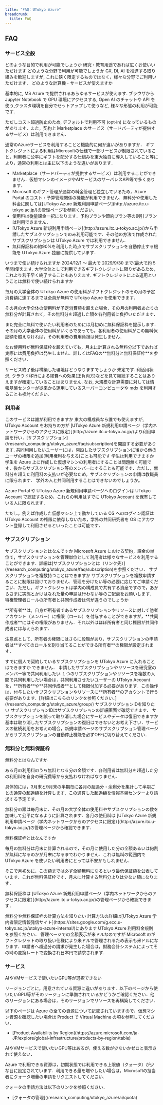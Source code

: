 ```yaml
---
title: "FAQ：UTokyo Azure"
breadcrumb:
  title: FAQ
---
```



## FAQ

### サービス全般

<HelpItem lang="ja" type="details">
  <Fragment slot="problem">どのような目的で利用が可能でしょうか</Fragment>
  <Fragment slot="solution">研究・教育用途であれば広くお使いいただけます</Fragment>
</HelpItem>

<HelpItem lang="ja" type="details">
  <Fragment slot="problem">どのような分野で利用が可能でしょうか</Fragment>
  <Fragment slot="solution">GX, DI, AI を推進する取り組みを歓迎しますが, これに狭く限定するものではなく，様々な分野でご利用いただけます．</Fragment>
</HelpItem>

<HelpItem lang="ja" type="details">
  <Fragment slot="problem">どのような計算機・サービスが使えますか</Fragment>
  <Fragment slot="solution"><p>基本的に, MS Azure で提供されるあらゆるサービスが使えます. ブラウザから Jupyter Notebook で GPU 環境にアクセスする, Open AI のチャットや API を使う,クラスタ環境を自分でセットアップして使うなど, 様々な形態の利用が可能です.</p><p> ただしコスト超過防止のため, デフォルトで利用不可 (opt‑in) になっているものがあります．また，契約上 Marketplace のサービス（サードパーティが提供するサービス）は利用できません．</p></Fragment>
</HelpItem>

<HelpItem lang="ja" type="details">
  <Fragment slot="problem">通常のAzureサービスを利用することと機能的に何か違いがありますか．</Fragment>
  <Fragment slot="solution">ギフトクレジットによる利用はMicrosoftの仕様で一部サービスが制限されていること，利用者に公平にギフトを配分する仕組みを東大独自に導入していること等により，通常の利用とは主に以下のような違いがあります．<p><ul><li>Marketplace（サードパーティが提供するサービス）は利用することができません．仮想マシンのイメージやAIサービスのサーバレスAPI等で多くあります．</li><li>Microsoft のギフト管理が通常の料金管理と独立しているため，Azure Portal のコスト・予算管理関係の機能が利用できません．無料分や使用した料金に関しては[UTokyo Azure 新規利用申請ページ](http://azure.itc.u-tokyo.ac.jp/)の管理ページを参照ください．</li><li>使用料は従量課金一択になります．予約プランや節約プラン等の割引プランは利用できません．</li><li>[UTokyo Azure 新規利用申請ページ](http://azure.itc.u-tokyo.ac.jp/)から申請したサブスクリプションでのみ利用可能です．その他の方法で作成されたサブスクリプションは UTokyo Azure では利用できません．</li><li>無料保証枠の約90%を利用した時点でサブスクリプションを自動停止する機能を UTokyo Azure 独自に提供しています．</li></ul></p></Fragment>
</HelpItem>

<HelpItem lang="ja" type="details">
  <Fragment slot="problem">いつまで使い続けられますか</Fragment>
  <Fragment slot="solution">2024/12/1 ～ 最大で 2029/9/30 まで(最大で約 5 年間)使えます. 大学全体として利用できるギフトクレジットに限りがあるため, これより若干早く終了することもありえます.</Fragment>
</HelpItem>

<HelpItem lang="ja" type="details">
  <Fragment slot="problem">ギフトクレジットによる運用ということは無料で使い続けられますか</Fragment>
    <Fragment slot="solution"><p>毎月の大学全体の UTokyo Azure の使用料がギフトクレジットのその月の予定消費額に達するまでは全員が無料で UTokyo Azure を使用できます．</p>
<p>その月の大学全体の使用料が予定消費額を超えた場合，その月の利用者あたりの無料分が計算されて，その無料分を超過した額を各利用者に負担いただきます．</p>
<p>また完全に無料で使いたい利用者のためには月初めに無料保証枠を提示します．その月の大学全体の使用料がいくらであっても，各利用者の使用料がこの無料保証額を超えなければ，その利用者の費用負担は発生しません．</p>
<p>なお使用料が無料保証枠を超えていても，月末に計算される無料分以下であれば実際には費用負担は発生しません．詳しくはFAQの**無料分と無料保証枠**を参照ください．</p></Fragment>
</HelpItem>

<HelpItem lang="ja" type="details">
  <Fragment slot="problem">サービス終了後は構築した環境はどうなりますでしょうか</Fragment>
  <Fragment slot="solution">未定です. 利活用状況, クラウド移行による経費への効果(正負両方)などを見て継続することはありえますが確定していることはありません. なお, 大規模な計算需要に対しては情報基盤センターが従来から運用しているスーパーコンピュータや mdx を利用することも検討ください.</Fragment>
</HelpItem>

### 利用者

<HelpItem lang="ja" type="details">
  <Fragment slot="problem">このサービスは誰が利用できますか</Fragment>
  <Fragment slot="solution">東大の構成員なら誰でも使えますが, UTokyo Account をお持ちの方が [UTokyo Azure 新規利用申請ページ（学内ネットワークからのアクセスに限定）](http://azure.itc.u-tokyo.ac.jp/)より利用申請を行い，[サブスクリプション](/research_computing/utokyo_azure/faq/subscription)を開設する必要があります. 共同利用したいユーザーには，開設したサブスクリプションに後から他のユーザの権限を追加(利用権利を与える)ことも可能です</Fragment>
</HelpItem>

<HelpItem lang="ja" type="details">
  <Fragment slot="problem">学生は利用できますか</Fragment>
  <Fragment slot="solution">学生を Azure 上に作成した仮想マシンの利用者にすることは問題無く可能です．後からサブスクリプション等のメンバーにすることも可能です．ただし，無料分を超えた利用料の支払いが必要なため，サブスクリプションの申請は教職員に限られます．</Fragment>
</HelpItem>

<HelpItem lang="ja" type="details">
  <Fragment slot="problem">学外の人と共同利用することはできないのでしょうか。</Fragment>
  <Fragment slot="solution"><p>Azure Portal や UTokyo Azure 新規利用申請ページへのログインは UTokyo Account で認証するため，これらの利用はすでに UTokyo Account を保有している人に限られます．</p><p>ただし，例えば作成した仮想マシン上で動かしている OS へのログイン認証は UTokyo Account の権限に依存しないため，学外の共同研究者を OS にアカウント登録して利用させるといったことは可能です．</p></Fragment>
</HelpItem>

### サブスクリプション

<HelpItem lang="ja" type="details">
  <Fragment slot="problem">サブスクリプションとはなんですか</Fragment>
  <Fragment slot="solution">Microsoft Azure における契約，課金の単位で，サブスクリプションを管理単位として利用者は様々なサービスを利用することができます．詳細は[サブスクリプションとは（リンク先）](/research_computing/utokyo_azure/faq/subscription)を参照ください．</Fragment>
</HelpItem>

<HelpItem lang="ja" type="details">
  <Fragment slot="problem">サブスクリプションを複数持つことはできますか</Fragment>
  <Fragment slot="solution">サブスクリプションを複数申請することに制限は設けておりません．管理を分けたい等の必要に応じてご申請ください．ただし，ギフトクレジットは学内の構成員で共有する資産ですので，あからさまに実態とかけはなれた量の申請は行わない等のご配慮をお願いします．</Fragment>
</HelpItem>

<HelpItem lang="ja" type="details">
  <Fragment slot="problem">特権管理者ロールの所有者と共同作成者は何が違うのでしょうか</Fragment>
  <Fragment slot="solution"><p>**所有者**は，自身が所有者であるサブスクリプションやリソースに対して他者アカウント（メンバー）に権限（ロール）を付与することができますが，**共同作成者**にはその権限がありません．それ以外はほぼ所有者と同じ権限が共同作成者には与えられます．</p><p>注意点として、所有者の権限にはさらに段階があり，サブスクリプションの申請者は**すべてのロールを割り当てることができる所有者**の権限が設定されます．</p></Fragment>
</HelpItem>

<HelpItem lang="ja" type="details">
  <Fragment slot="problem">すでに個人で契約しているサブスクリプションを UTokyo Azure に入れることはできますか</Fragment>
  <Fragment slot="solution">できません．</Fragment>
</HelpItem>

<HelpItem lang="ja" type="details">
  <Fragment slot="problem">申請したサブスクリプションやリソースを研究室のメンバー等で共同利用したい</Fragment>
  <Fragment slot="solution">１つのサブスクリプションやリソースを複数の人間で共同利用したい場合は，共同利用させたいユーザーの UTokyo Account を，**所有者**や**共同作成者**として権限付加する必要があります．この操作は，付与したいサブスクリプションやリソースに**所有者**のアカウントで行う必要があります．[詳細はこちらのリンクを参照ください．](/research_computing/utokyo_azure/group/)</Fragment>
</HelpItem>

<HelpItem lang="ja" type="details">
  <Fragment slot="problem">サブスクリプションIDを知りたい</Fragment>
  <Fragment slot="solution">サブスクリプションIDはサブスクリプションの詳細画面で確認できます．</Fragment>
</HelpItem>

<HelpItem lang="ja" type="details">
  <Fragment slot="problem">サブスクリプションを誤って取り消した場合にサービスやデータは復旧できますか</Fragment>
  <Fragment slot="solution">基本は取り消したサブスクリプションの復旧はできないとお考え下さい．サービスの継続利用をお考えの場合，新規申請ページのサブスクリプション管理ページからサブスクリプションの自動停止機能を必ずOFFに切り替えてください．</Fragment>
</HelpItem>

### 無料分と無料保証枠

<HelpItem lang="ja" type="details">
  <Fragment slot="problem">無料分とはなんですか</Fragment>
  <Fragment slot="solution"><p>ある月の利用料のうち無料となる分の金額です．各利用者は無料分を超過した分の利用料を自身の研究費等から支払わなければなりません．</p><p>具体的には，3月末と9月末の半期毎に各月の超過分・余剰分を集計して半期ごとの通算の超過額を計算します．この通算した超過額を情報基盤センターより請求する予定です．</p><p>無料分の額は毎月末に、その月の大学全体の使用料やサブスクリプションの数を加味して公平になるように計算されます．各月の使用料は [UTokyo Azure 新規利用申請ページ（学内ネットワークからのアクセスに限定）](http://azure.itc.u-tokyo.ac.jp/)の管理ページから確認できます．</p></Fragment>
</HelpItem>

<HelpItem lang="ja" type="details">
  <Fragment slot="problem">無料保証枠とはなんですか</Fragment>
  <Fragment slot="solution"><p>毎月の無料分は月末に計算されるので，その月に使用した分の全額あるいは何割が無料になるのかが月末になるまでわかりません．これは無料の範囲内で UTokyo Azure を使いたい利用者にとっては不安かもしれません．</p><p>そこで月初めに、この額までは必ず全額無料になるという最低保証額を公表しています．これが無料保証枠です．月末に計算する無料分よりは少ない額になります．</p><p>無料保証枠は [UTokyo Azure 新規利用申請ページ（学内ネットワークからのアクセスに限定）](http://azure.itc.u-tokyo.ac.jp/)の管理ページから確認できます．</p></Fragment>
</HelpItem>

<HelpItem lang="ja" type="details">
  <Fragment slot="problem">無料分や無料保証枠の計算方法を知りたい</Fragment>
  <Fragment slot="solution">計算方法の詳細は[UTokyo Azure 学内者限定情報発信サイト](https://sites.google.com/g.ecc.u-tokyo.ac.jp/utokyo-azure-internal/)にあります UTokyo Azure 利用料金規則 を参照ください．</Fragment>
</HelpItem>

<HelpItem lang="ja" type="details">
  <Fragment slot="problem">管理ページでの金額表示が米ドルなのですが</Fragment>
  <Fragment slot="solution">Microsoft のギフトクレジットの取り扱い仕様により米ドルで管理されるため表示も米ドルになります．申請者へ超過分の請求が発生した場合は，財務会計システムによってその時の変換レートで変換され日本円で請求されます．</Fragment>
</HelpItem>

### サービス

<HelpItem lang="ja" type="details">
  <Fragment slot="problem">AIやVMサービスで使いたいGPU等が選択できない</Fragment>
  <Fragment slot="solution"><p>リージョンごとに，用意されている資源に違いがあります．以下のページから使いたいGPU等がそのリージョンに準備されているかどうかご確認ください．他のリージョンにある場合は，そのリージョンでリソースを再構築してください．</p><p>以下のページは Azure の全ての資源について記載されていますので，仮想マシン資源を確認したい場合は Product で Virtual Machine の項を参照してください．</p><ul><li>[Product Availability by Region](https://azure.microsoft.com/ja-JP/explore/global-infrastructure/products-by-region/table)</li></ul></Fragment>
</HelpItem>

<HelpItem lang="ja" type="details">
  <Fragment slot="problem">AIやVMサービスで使いたいGPU等はあるが，使える数が少ないかゼロと表示されて使えない．</Fragment>
  <Fragment slot="solution"><p>Azure で利用できる資源は，初期状態では利用できる上限値（クォータ）が少な目に設定されています．利用できる量を増やしたい場合は，Microsoftの担当者にクォータ増量の申請をリクエストしてください．</p><p>クォータの申請方法は以下のリンクを参照ください．</p><ul><li>[クォータの管理](/research_computing/utokyo_azure/ai/quota)</li></ul></Fragment>
</HelpItem>
